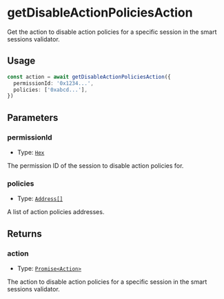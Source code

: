 # getDisableActionPoliciesAction

Get the action to disable action policies for a specific session in the smart sessions validator.

## Usage

```typescript copy
const action = await getDisableActionPoliciesAction({
  permissionId: '0x1234...',
  policies: ['0xabcd...'],
})
```

## Parameters

### permissionId

- Type: [`Hex`](https://viem.sh/docs/glossary/types#hex)

The permission ID of the session to disable action policies for.

### policies

- Type: [`Address[]`](https://viem.sh/docs/glossary/types#address)

A list of action policies addresses.

## Returns

### action

- Type: [`Promise<Action>`](/module-sdk/glossary/types#action)

The action to disable action policies for a specific session in the smart sessions validator.
